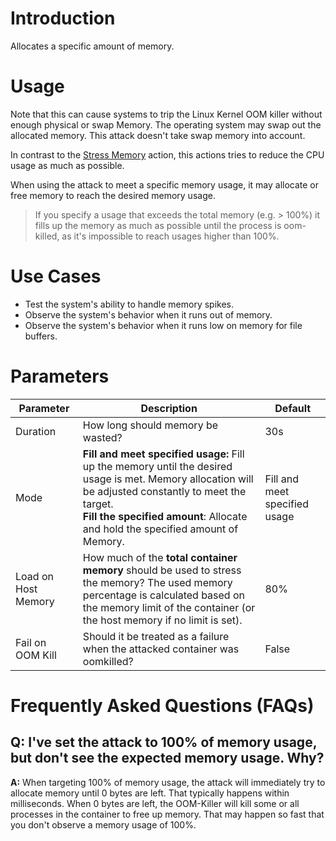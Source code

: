 # Introduction

Allocates a specific amount of memory.

# Usage

Note that this can cause systems to trip the Linux Kernel OOM killer without enough physical or swap Memory.
The operating system may swap out the allocated memory. This attack doesn't take swap memory into account.

In contrast to the [Stress Memory](/action/com.steadybit.extension_container.stress_mem) action, this actions tries to reduce the CPU usage as much as possible.

When using the attack to meet a specific memory usage, it may allocate or free memory to reach the desired memory usage.

> If you specify a usage that exceeds the total memory (e.g. > 100%) it fills up the memory as much as possible until the process is oom-killed, as it's impossible to reach usages higher than 100%.

# Use Cases

* Test the system's ability to handle memory spikes.
* Observe the system's behavior when it runs out of memory.
* Observe the system's behavior when it runs low on memory for file buffers.

# Parameters

| Parameter           | Description                                                                                                                                                                                                                                   | Default                       |
|---------------------|-----------------------------------------------------------------------------------------------------------------------------------------------------------------------------------------------------------------------------------------------|-------------------------------|
| Duration            | How long should memory be wasted?                                                                                                                                                                                                             | 30s                           |
| Mode                | **Fill and meet specified usage:** Fill up the memory until the desired usage is met. Memory allocation will be adjusted constantly to meet the target.<br/> **Fill the specified amount**: Allocate and hold the specified amount of Memory. | Fill and meet specified usage |
| Load on Host Memory | How much of the **total container memory** should be used to stress the memory? The used memory percentage is calculated based on the memory limit of the container (or the host memory if no limit is set).                                  | 80%                           || Size             | **Percentage of total container memory** or **Megabytes**.                                                                                                                                                                                                | % of total memory             |
| Fail on OOM Kill    | Should it be treated as a failure when the attacked container was oomkilled?                                                                                                                                                                  | False                         |

# Frequently Asked Questions (FAQs)
## Q: I've set the attack to 100% of memory usage, but don't see the expected memory usage. Why?
**A:** When targeting 100% of memory usage, the attack will immediately try to allocate memory until 0 bytes are left. That typically happens within milliseconds.
When 0 bytes are left, the OOM-Killer will kill some or all processes in the container to free up memory. That may happen so fast that you don't observe a memory usage of 100%.
